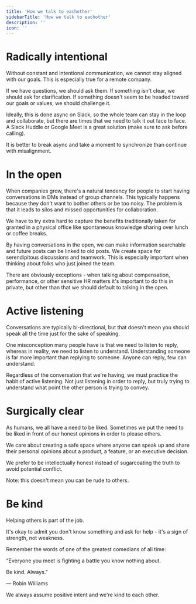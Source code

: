 ```yaml
---
title: 'How we talk to eachother'
sidebarTitle: 'How we talk to eachother'
description: ''
icon: ''
---
```

# Radically intentional
Without constant and intentional communication, we cannot stay aligned with our goals. This is especially true for a remote company.

If we have questions, we should ask them. If something isn't clear, we should ask for clarification. If something doesn't seem to be headed toward our goals or values, we should challenge it.

Ideally, this is done async on Slack, so the whole team can stay in the loop and collaborate, but there are times that we need to talk it out face to face. A Slack Huddle or Google Meet is a great solution (make sure to ask before calling).

It is better to break async and take a moment to synchronize than continue with misalignment.

# In the open
When companies grow, there's a natural tendency for people to start having conversations in DMs instead of group channels. This typically happens because they don't want to bother others or be too noisy. The problem is that it leads to silos and missed opportunities for collaboration.

We have to try extra hard to capture the benefits traditionally taken for granted in a physical office like spontaneous knowledge sharing over lunch or coffee breaks.

By having conversations in the open, we can make information searchable and future posts can be linked to old posts. We create space for serendipitous discussions and teamwork. This is especially important when thinking about folks who just joined the team.

There are obviously exceptions - when talking about compensation, performance, or other sensitive HR matters it's important to do this in private, but other than that we should default to talking in the open.

# Active listening
Conversations are typically bi-directional, but that doesn't mean you should speak all the time just for the sake of speaking.

One misconception many people have is that we need to listen to reply, whereas in reality, we need to listen to understand. Understanding someone is far more important than replying to someone. Anyone can reply, few can understand.

Regardless of the conversation that we're having, we must practice the habit of active listening. Not just listening in order to reply, but truly trying to understand what point the other person is trying to convey.

# Surgically clear
As humans, we all have a need to be liked. Sometimes we put the need to be liked in front of our honest opinions in order to please others.

We care about creating a safe space where anyone can speak up and share their personal opinions about a product, a feature, or an executive decision.

We prefer to be intellectually honest instead of sugarcoating the truth to avoid potential conflict.

Note: this doesn't mean you can be rude to others.

# Be kind
Helping others is part of the job.

It's okay to admit you don't know something and ask for help - it's a sign of strength, not weakness.

Remember the words of one of the greatest comedians of all time:

"Everyone you meet is fighting a battle you know nothing about.

Be kind. Always."

― Robin Williams

We always assume positive intent and we're kind to each other.
